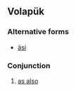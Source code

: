 ==Volapük==

===Alternative forms===
* [[äsi]]

===Conjunction===
{{head|vo|conjunction}}

# [[as also]]